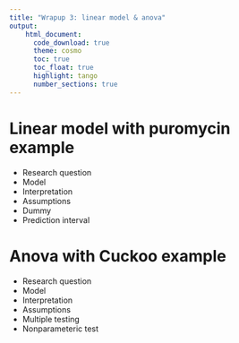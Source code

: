```yaml
---
title: "Wrapup 3: linear model & anova"   
output:
    html_document:
      code_download: true    
      theme: cosmo
      toc: true
      toc_float: true
      highlight: tango
      number_sections: true
---
```


# Linear model with puromycin example
- Research question
- Model
- Interpretation
- Assumptions 
- Dummy
- Prediction interval

# Anova with Cuckoo example
- Research question
- Model
- Interpretation
- Assumptions
- Multiple testing
- Nonparameteric test

